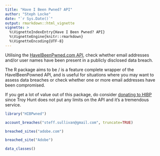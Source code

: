 ```yaml
---
title: "Have I Been Pwned? API"
author: "Steph Locke"
date: "`r Sys.Date()`"
output: rmarkdown::html_vignette
vignette: >
  %\VignetteIndexEntry{Have I Been Pwned? API}
  %\VignetteEngine{knitr::rmarkdown}
  %\VignetteEncoding{UTF-8}
---
```


Utilising the [HaveIBeenPwned.com API](https://haveibeenpwned.com/API/v2), check whether email addresses and/or user names have been present in a publicly disclosed data breach.

The R package aims to be / is a feature complete wrapper of the HaveIBeenPowned API, and is useful for situations where you may want to assess data breaches or check whether one or more email addresses have been compromised.

If you get a lot of value out of this package, do consider [donating to HIBP](https://haveibeenpwned.com/Donate) since Troy Hunt does not put any limits on the API and it's a tremendous service.

```r
library("HIBPwned")
```

```r
account_breaches("steff.sullivan@gmail.com", truncate=TRUE)
```

```r
breached_sites("adobe.com")
```

```r
breached_site("Adobe")
```

```r
data_classes()
```
